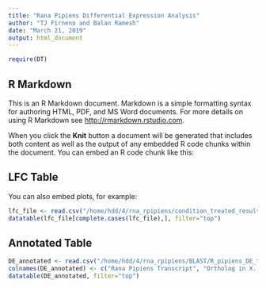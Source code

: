 ```yaml
---
title: "Rana Pipiens Differential Expression Analysis"
author: "TJ Firneno and Balan Ramesh"
date: "March 21, 2019"
output: html_document
---
```


```r
require(DT)
```

## R Markdown

This is an R Markdown document. Markdown is a simple formatting syntax for authoring HTML, PDF, and MS Word documents. For more details on using R Markdown see <http://rmarkdown.rstudio.com>.

When you click the **Knit** button a document will be generated that includes both content as well as the output of any embedded R code chunks within the document. You can embed an R code chunk like this:

## LFC Table

You can also embed plots, for example:

```r
lfc_file <- read.csv("/home/hdd/4/rna_rpipiens/condition_treated_results.csv")
datatable(lfc_file[complete.cases(lfc_file),], filter="top")
```

## Annotated Table

```r
DE_annotated <- read.csv("/home/hdd/4/rna_rpipiens/BLAST/R_pipiens_DE_transcripts_Annotated.txt", header = FALSE, sep = "\t")
colnames(DE_annotated) <- c("Rana Pipiens Transcript", "Ortholog in X. laevis/tropicalis", "Description")
datatable(DE_annotated, filter="top")
```